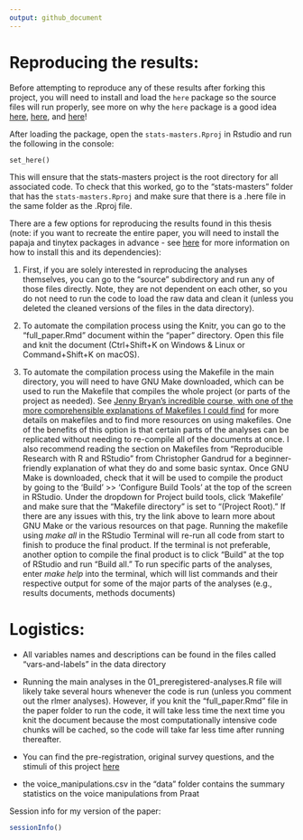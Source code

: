 ```yaml
---
output: github_document
---
```


# Reproducing the results: 

Before attempting to reproduce any of these results after forking this project, you will need to install and load the `here` package so the source files will run properly, see more on why the `here` package is a good idea [here](http://jenrichmond.rbind.io/post/how-to-use-the-here-package/), [here](https://github.com/jennybc/here_here), and [here](https://malco.io/2018/11/05/why-should-i-use-the-here-package-when-i-m-already-using-projects/)!

After loading the package, open the `stats-masters.Rproj` in Rstudio and run the following in the console:

`set_here()`

This will ensure that the stats-masters project is the root directory for all associated code. To check that this worked, go to the "stats-masters" folder that has the `stats-masters.Rproj` and make sure that there is a .here file in the same folder as the .Rproj file.  

There are a few options for reproducing the results found in this thesis (note: if you want to recreate the entire paper, you will need to install the papaja and tinytex packages in advance - see [here](https://github.com/crsh/papaja) for more information on how to install this and its dependencies):  

1) First, if you are solely interested in reproducing the analyses themselves, you can go to the "source" subdirectory and run any of those files directly. Note, they are not dependent on each other, so you do not need to run the code to load the raw data and clean it (unless you deleted the cleaned versions of the files in the data directory). 

2) To automate the compilation process using the Knitr, you can go to the "full_paper.Rmd" document within the "paper" directory. Open this file and knit the document (Ctrl+Shift+K on	Windows & Linux or Command+Shift+K on macOS). 

3) To automate the compilation process using the Makefile in the main directory, you will need to have GNU Make downloaded, which can be used to run the Makefile that compiles the whole project (or parts of the project as needed). See [Jenny Bryan's incredible course, with one of the more comprehensible explanations of Makefiles I could find](https://stat545.com/automation-overview.html) for more details on makefiles and to find more resources on using makefiles. One of the benefits of this option is that certain parts of the analyses can be replicated without needing to re-compile all of the documents at once. I also recommend reading the section on Makefiles from "Reproducible Research with R and RStudio" from Christopher Gandrud for a beginner-friendly explanation of what they do and some basic syntax. Once GNU Make is downloaded, check that it will be used to compile the product by going to the 'Build' >> 'Configure Build Tools' at the top of the screen in RStudio. Under the dropdown for Project build tools, click 'Makefile' and make sure that the "Makefile directory" is set to "(Project Root)." If there are any issues with this, try the link above to learn more about GNU Make or the various resources on that page. Running the makefile using *make all* in the RStudio Terminal will re-run all code from start to finish to produce the final product. If the terminal is not preferable, another option to compile the final product is to click "Build" at the top of RStudio and run "Build all." To run specific parts of the analyses, enter *make help* into the terminal, which will list commands and their respective output for some of the major parts of the analyses (e.g., results documents, methods documents) 

# Logistics:

- All variables names and descriptions can be found in the files called "vars-and-labels" in the data directory

- Running the main analyses in the 01_preregistered-analyses.R file will likely take several hours whenever the code is run (unless you comment out the rlmer analyses). However, if you knit the "full_paper.Rmd" file in the paper folder to run the code, it will take less time the next time you knit the document because the most computationally intensive code chunks will be cached, so the code will take far less time after running thereafter. 

- You can find the pre-registration, original survey  questions, and the stimuli of this project [here](https://osf.io/r8m2u/)

- the voice_manipulations.csv in the "data" folder contains the summary statistics on the voice manipulations from Praat 

Session info for my version of the paper:

```r
sessionInfo()
```
